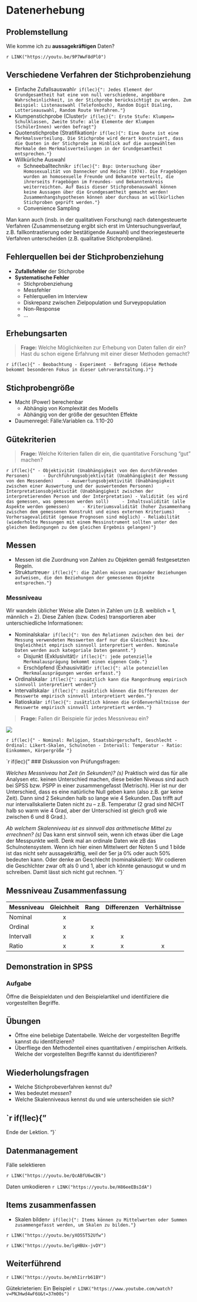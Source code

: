 # Datenerhebung
## Problemstellung
Wie komme ich zu **aussagekräftigen** Daten?

`r LINK("https://youtu.be/9P7WwF8dPl0")`


## Verschiedene Verfahren der Stichprobenziehung
- Einfache Zufallsauswahl`r if(lec){": Jedes Element der Grundgesamtheit hat eine von null verschiedene, angebbare Wahrscheinlichkeit, in der Stichprobe berücksichtigt zu werden. Zum Beispiel: Listenauswahl (Telefonbuch), Random Digit Dialing, Lotterieauswahl, Random Route Verfahren."}`
- Klumpenstichprobe (Cluster)`r if(lec){": Erste Stufe: Klumpen= Schulklassen, Zweite Stufe: alle Elemente der Klumpen (SchülerInnen) werden befragt"}`
- Quotenstichprobe (Stratifikation)`r if(lec){": Eine Quote ist eine Merkmalsverteilung. Die Stichprobe wird derart konstruiert, dass die Quoten in der Stichprobe im Hinblick auf die ausgewählten Merkmale den Merkmalsverteilungen in der Grundgesamtheit entsprechen."}`
- Willkürliche Auswahl
    - Schneeballtechnik`r if(lec){": Bsp: Untersuchung über Homosexualität von Dannecker und Reiche (1974). Die Fragebögen wurden an homosexuelle Freunde und Bekannte verteilt, die ihrerseits Fragebögen im Freundes- und Bekanntenkreis weiterreichten. Auf Basis dieser Stichprobenauswahl können keine Aussagen über die Grundgesamtheit gemacht werden! Zusammenhangshypothesen können aber durchaus an willkürlichen Stichproben geprüft werden."}`
    - Convenience Sampling

Man kann auch (insb. in der qualitativen Forschung) nach datengesteuerte Verfahren (Zusammensetzung ergibt sich erst im Untersuchungsverlauf, z.B. fallkontrastierung oder bestätigende Auswahl) und theoriegesteuerte Verfahren unterscheiden (z.B. qualitative Stichprobenpläne).

## Fehlerquellen bei der Stichprobenziehung

- **Zufallsfehler** der Stichprobe
- **Systematische Fehler**
    - Stichprobenziehung
    - Messfehler
    - Fehlerquellen im Interview
    - Diskrepanz zwischen Zielpopulation und Surveypopulation
    - Non-Response
    - ...

## Erhebungsarten

> **Frage:** Welche Möglichkeiten zur Erhebung von Daten fallen dir ein? Hast du schon eigene Erfahrung mit einer dieser Methoden gemacht?

`r if(lec){"
- Beobachtung
- Experiment
- Befragung (diese Methode bekommt besonderen Fokus in dieser Lehrveranstaltung.)"}`

## Stichprobengröße

- Macht (Power) berechenbar
    - Abhängig von Komplexität des Modells
    - Abhängig von der größe der gesuchten Effekte
- Daumenregel: Fälle:Variablen ca. 1:10-20 

## Gütekriterien
> **Frage:** Welche Kriterien fallen dir ein, die quantitative Forschung "gut" machen?

`r if(lec){"
- Objektivität (Unabhängigkeit von den durchführenden Personen)
    - Durchführungsobjektivität (Unabhängigkeit der Messung von den Messenden)
    - Auswertungsobjektivität (Unabhängigkeit zwischen einer Auswertung und der auswertenden Personen)
    - Interpretationsobjektivität (Unabhängigkeit zwischen der interpretierenden Person und der Interpretation)
- Validität (es wird das gemessen, was gemessen werden soll)
    - Inhaltsvalidität (alle Aspekte werden gemessen)
    - Kriteriumsvalidität (hoher Zusammenhang zwischen dem gemessenen Konstrukt und eines externen Kriteriums)
    - Vorhersagevalidität (genaue Prognosen sind möglich)
- Reliabilität (wiederholte Messungen mit einem Messinstrument sollten unter den gleichen Bedingungen zu dem gleichen Ergebnis gelangen)"}`

## Messen
- Messen ist die Zuordnung von Zahlen zu Objekten gemäß festgesetzten Regeln.
- Strukturtreue`r if(lec){": die Zahlen müssen zueinander Beziehungen aufweisen, die den Beziehungen der gemessenen Objekte entsprechen."}` 

### Messniveau
Wir wandeln üblicher Weise alle Daten in Zahlen um (z.B. weiblich = 1, männlich = 2). Diese Zahlen (bzw. Codes) transportieren aber unterschiedliche Informationen:

- Nominalskala`r if(lec){": Von den Relationen zwischen den bei der Messung verwendeten Messwerten darf nur die Gleichheit bzw. Ungleichheit empirisch sinnvoll interpretiert werden. Nominale Daten werden auch kategoriale Daten genannt."}`
    - Disjunkt (Exklusivität)`r if(lec){": jede potenzielle Merkmalausprägung bekommt einen eigenen Code."}`
    - Erschöpfend (Exhausivität)`r if(lec){": alle potenziellen Merkmalausprägungen werden erfasst."}`
- Ordinalskala`r if(lec){": zusätzlich kann die Rangordnung empirisch sinnvoll interpretiert werden"}`
- Intervallskala`r if(lec){": zusätzlich können die Differenzen der Messwerte empirisch sinnvoll interpretiert werden."}`
- Ratioskala`r if(lec){": zusätzlich können die Größenverhältnisse der Messwerte empirisch sinnvoll interpretiert werden."}`

> **Frage:** Fallen dir Beispiele für jedes Messniveau ein?

![](flip/skalenniveaus.png)

`r if(lec){"
- Nominal: Religion, Staatsbürgerschaft, Geschlecht
- Ordinal: Likert-Skalen, Schulnoten
- Intervall: Temperatur
- Ratio: Einkommen, Körpergröße
"}`


`r if(lec){"
### Diskussion von Prüfungsfragen:

*Welches Messniveau hat Zeit (in Sekunden)? (s)*
Praktisch wird das für alle Analysen etc. keinen Unterschied machen, diese beiden Niveaus sind auch bei SPSS bzw. PSPP in einer zusammengefasst (Metrisch). Hier ist nur der Unterschied, dass es eine natürliche Null geben kann (also z.B. gar keine Zeit). Dann sind 2 Sekunden halb so lange wie 4 Sekunden. Das trifft auf nur intervallskalierte Daten nicht zu -- z.B. Temperatur (2 grad sind NICHT halb so warm wie 4 Grad, aber der Unterschied ist gleich groß wie zwischen 6 und 8 Grad.).

*Ab welchem Skalenniveau ist es sinnvoll das arithmetische Mittel zu errechnen? (s)*
Das kann erst sinnvoll sein, wenn ich etwas über die Lage der Messpunkte weiß. Denk mal an ordinale Daten wie zB das Schulnotensystem. Wenn ich hier einen Mittelwert der Noten 5 und 1 bilde ist das nicht sehr aussagekräftig, weil der 5er ja 0% oder auch 50% bedeuten kann. Oder denke an Geschlecht (nominalskaliert): Wir codieren die Geschlchter zwar oft als 0 und 1, aber ich könnte genausogut w und m schreiben. Damit lässt sich nicht gut rechnen.
"}`


## Messniveau Zusammenfassung

Messniveau  | Gleichheit | Rang    | Differenzen |  Verhältnisse  
----------  | :--------:  | :--------: | :--------: | :--------:
Nominal     | x |  |  | 
Ordinal     | x | x |  | 
Intervall   | x | x | x | 
Ratio       | x | x | x |x

## Demonstration in SPSS

### Aufgabe
Öffne die Beispieldaten und den Beispielartikel und identifiziere die vorgestellten Begriffe.


<!-- *****CLOSING CHUNK************ -->
## Übungen
- Öffne eine beliebige Datentabelle. Welche der vorgestellten Begriffe kannst du identifizieren?
- Überfliege den Methodenteil eines quantitativen / empirischen Aritkels. Welche der vorgestellten Begriffe kannst du identifizieren?

## Wiederholungsfragen
- Welche Stichprobeverfahren kennst du?
- Wes bedeutet *messen*?
- Welche Skalenniveaus kennst du und wie unterscheiden sie sich?


`r if(!lec){"
-------

Ende der Lektion.
"}`
<!-- ********************************** -->

## Datenmanagement

Fälle selektieren

`r LINK("https://youtu.be/QcABfU6wCBk")`

Daten umkodieren
`r LINK("https://youtu.be/H86eeEBsIdA")`

## Items zusammenfassen
- Skalen bilden`r if(lec){": Items können zu Mittelwerten oder Summen zusammengefasst werden, um Skalen zu bilden."}`

`r LINK("https://youtu.be/yXO5ST52Ufw")`

`r LINK("https://youtu.be/lgHBUx-jvDY")`



## Weiterführend

`r LINK("https://youtu.be/mhIirrb61BY")`

Gütekrieterien: Ein Beispiel
`r LINK("https://www.youtube.com/watch?v=PNJHwd4wF6U&t=37m00s")`
